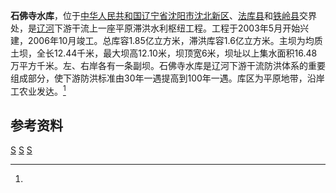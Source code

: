 {{Infobox Reservoir 
|name = 石佛寺水库
|nickname =
|image = 
|image_caption = 
|map = 
|map_caption = 
|pushpin_map = China Liaoning
|pushpin_map_caption = 石佛寺水库在辽宁的位置
|code =
|class = 大型水库
|location_of_reservoir = [[辽宁省|辽宁省]][[铁岭县|铁岭县]]与<br>[[沈阳市|沈阳市]][[沈北新区|沈北新区]]、[[法库县|法库县]]交界处
|location_of_dam =
|inflow =[[拉马河|拉马河]]、辽河
|outflow =[[辽河|辽河]]
|catchment_area =16.48万
|reservoir_area =
|mean_depth = 
|maximum_depth = 
|flood_level = 
|normal_water_level =
|dead_water_level = 
|water_quality = 
|island = 
|maximum_storage_capacity = 1.85亿
|normal_storage_capacity =
|type_of_dam =均质土坝
|elevation_of_dam =
|height_of_dam =12440
|length_of_dam =12.1
|width_of_dam =6
|installed_capacity =
|irrigated_area =
|start = 2003年5月
|complete = 2006年10月
|cost = 
|emigrate =
|latd = 42
|latm = 10
|lats = 9.6
|latNS =N 
|longd = 123
|longm = 26
|longs =14.9
|longEW = E
|website = 
|footnotes = <ref name="中国河湖大典">{{cite book zh |author=《[[中国河湖大典|中国河湖大典]]》编纂委员会 |title=《中国河湖大典·黑龙江、辽河卷》 |format=M |edition=1 |location=北京 |publisher=中国水利水电出版社 |date=2014年4月 |pages=261页 |id= ISBN 978-7-5170-1950-3}}</ref>
}}
'''石佛寺水库'''，位于[[中华人民共和国|中华人民共和国]][[辽宁省|辽宁省]][[沈阳市|沈阳市]][[沈北新区|沈北新区]]、[[法库县|法库县]]和[[铁岭县|铁岭县]]交界处，是[[辽河|辽河]]下游干流上一座平原滞洪水利枢纽工程。工程于2003年5月开始兴建，2006年10月竣工。总库容1.85亿立方米，滞洪库容1.6亿立方米。主坝为均质土坝，全长12.44千米，最大坝高12.10米，坝顶宽6米，坝址以上集水面积16.48万平方千米。左、右岸各有一条副坝。石佛寺水库是辽河下游干流防洪体系的重要组成部分，使下游防洪标准由30年一遇提高到100年一遇。库区为平原地带，沿岸工农业发达。<ref name="中国河湖大典"/>

==参考资料==
{{reflist}}
[[Category:辽宁水库|S]]
[[Category:铁岭水利|S]]
[[Category:沈阳水利|S]]